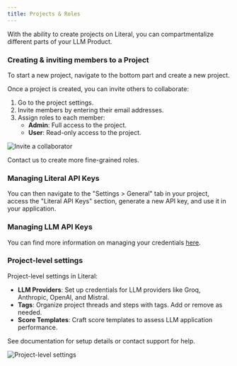 ```yaml
---
title: Projects & Roles
---
```


With the ability to create projects on Literal, you can compartmentalize different parts of your LLM Product.

### Creating & inviting members to a Project

To start a new project, navigate to the bottom part and create a new project.

Once a project is created, you can invite others to collaborate:

1. Go to the project settings.
2. Invite members by entering their email addresses.
3. Assign roles to each member:
   - **Admin**: Full access to the project.
   - **User**: Read-only access to the project.

<Frame caption="Invite a collaborator">
  <img src="/images/members.jpg" alt="Invite a collaborator" />
</Frame>

Contact us to create more fine-grained roles.

### Managing Literal API Keys

You can then navigate to the "Settings > General" tab in your project, access the "Literal API Keys" section, generate a new API key, and use it in your application.

### Managing LLM API Keys

You can find more information on managing your credentials [here](/concepts/prompt#credentials).

### Project-level settings

Project-level settings in Literal:

- **LLM Providers**: Set up credentials for LLM providers like Groq, Anthropic, OpenAI, and Mistral.
- **Tags**: Organize project threads and steps with tags. Add or remove as needed.
- **Score Templates**: Craft score templates to assess LLM application performance.

See documentation for setup details or contact support for help.

<Frame caption="Project-level settings">
  <img src="/images/settings-panel.jpg" alt="Project-level settings"/>
</Frame>

